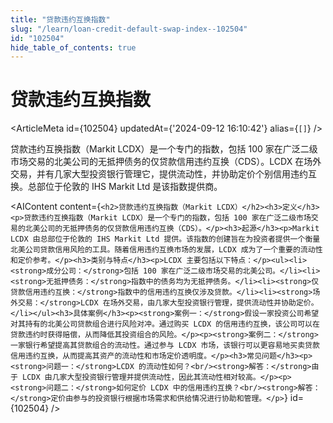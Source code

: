 ```yaml
---
title: "贷款违约互换指数"
slug: "/learn/loan-credit-default-swap-index--102504"
id: "102504"
hide_table_of_contents: true
---
```



# 贷款违约互换指数

<ArticleMeta id={102504} updatedAt={'2024-09-12 16:10:42'} alias={`[]`} />
<div className='border-solid border-b border-t-0 my-4 border-[var(--ifm-color-gray-300)]' />

贷款违约互换指数（Markit LCDX）是一个专门的指数，包括 100 家在广泛二级市场交易的北美公司的无抵押债务的仅贷款信用违约互换（CDS）。LCDX 在场外交易，并有几家大型投资银行管理它，提供流动性，并协助定价个别信用违约互换。总部位于伦敦的 IHS Markit Ltd 是该指数提供商。

<AIContent content={`<h2>贷款违约互换指数（Markit LCDX）</h2><h3>定义</h3><p>贷款违约互换指数（Markit LCDX）是一个专门的指数，包括 100 家在广泛二级市场交易的北美公司的无抵押债务的仅贷款信用违约互换（CDS）。</p><h3>起源</h3><p>Markit LCDX 由总部位于伦敦的 IHS Markit Ltd 提供。该指数的创建旨在为投资者提供一个衡量北美公司贷款信用风险的工具。随着信用违约互换市场的发展，LCDX 成为了一个重要的流动性和定价参考。</p><h3>类别与特点</h3><p>LCDX 主要包括以下特点：</p><ul><li><strong>成分公司：</strong>包括 100 家在广泛二级市场交易的北美公司。</li><li><strong>无抵押债务：</strong>指数中的债务均为无抵押债务。</li><li><strong>仅贷款信用违约互换：</strong>指数中的信用违约互换仅涉及贷款。</li><li><strong>场外交易：</strong>LCDX 在场外交易，由几家大型投资银行管理，提供流动性并协助定价。</li></ul><h3>具体案例</h3><p><strong>案例一：</strong>假设一家投资公司希望对其持有的北美公司贷款组合进行风险对冲。通过购买 LCDX 的信用违约互换，该公司可以在贷款违约时获得赔偿，从而降低其投资组合的风险。</p><p><strong>案例二：</strong>一家银行希望提高其贷款组合的流动性。通过参与 LCDX 市场，该银行可以更容易地买卖贷款信用违约互换，从而提高其资产的流动性和市场定价透明度。</p><h3>常见问题</h3><p><strong>问题一：</strong>LCDX 的流动性如何？<br/><strong>解答：</strong>由于 LCDX 由几家大型投资银行管理并提供流动性，因此其流动性相对较高。</p><p><strong>问题二：</strong>如何定价 LCDX 中的信用违约互换？<br/><strong>解答：</strong>定价由参与的投资银行根据市场需求和供给情况进行协助和管理。</p>`} id={102504} />
